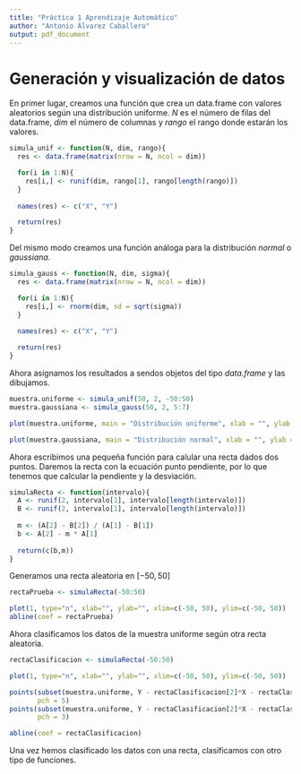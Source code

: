 ```yaml
---
title: "Práctica 1 Aprendizaje Automático"
author: "Antonio Álvarez Caballero"
output: pdf_document
---
```


# Generación y visualización de datos

En primer lugar, creamos una función que crea un data.frame con valores aleatorios según una distribución uniforme.
_N_ es el número de filas del data.frame, _dim_ el número de columnas y _rango_ el rango donde estarán los valores.

``` r
simula_unif <- function(N, dim, rango){
  res <- data.frame(matrix(nrow = N, ncol = dim))

  for(i in 1:N){
    res[i,] <- runif(dim, rango[1], rango[length(rango)])
  }
  
  names(res) <- c("X", "Y")

  return(res)
}
```

Del mismo modo creamos una función análoga para la distribución _normal_ o _gaussiana_.


``` r
simula_gauss <- function(N, dim, sigma){
  res <- data.frame(matrix(nrow = N, ncol = dim))

  for(i in 1:N){
    res[i,] <- rnorm(dim, sd = sqrt(sigma))
  }
  
  names(res) <- c("X", "Y")

  return(res)
}
```

Ahora asignamos los resultados a sendos objetos del tipo _data.frame_ y las dibujamos.

``` r
muestra.uniforme <- simula_unif(50, 2, -50:50)
muestra.gaussiana <- simula_gauss(50, 2, 5:7)
```

\newpage

``` r
plot(muestra.uniforme, main = "Distribución uniforme", xlab = "", ylab = "")
```


```r
plot(muestra.gaussiana, main = "Distribución normal", xlab = "", ylab = "")
```

\newpage
Ahora escribimos una pequeña función para calular una recta dados dos puntos. Daremos la recta con la ecuación punto pendiente, por lo que tenemos que calcular la pendiente y la desviación.

```r
simulaRecta <- function(intervalo){
  A <- runif(2, intervalo[1], intervalo[length(intervalo)])
  B <- runif(2, intervalo[1], intervalo[length(intervalo)])
  
  m <- (A[2] - B[2]) / (A[1] - B[1])
  b <- A[2] - m * A[1]
  
  return(c(b,m))
}


```

Generamos una recta aleatoria en $[-50,50]$

```r
rectaPrueba <- simulaRecta(-50:50)

plot(1, type="n", xlab="", ylab="", xlim=c(-50, 50), ylim=c(-50, 50))
abline(coef = rectaPrueba)
```

\newpage
Ahora clasificamos los datos de la muestra uniforme según otra recta aleatoria.

```r
rectaClasificacion <- simulaRecta(-50:50)

plot(1, type="n", xlab="", ylab="", xlim=c(-50, 50), ylim=c(-50, 50))

points(subset(muestra.uniforme, Y - rectaClasificacion[2]*X - rectaClasificacion[1] > 0 ), 
       pch = 5)
points(subset(muestra.uniforme, Y - rectaClasificacion[2]*X - rectaClasificacion[1] <= 0 ), 
       pch = 3)

abline(coef = rectaClasificacion)
```

Una vez hemos clasificado los datos con una recta, clasificamos con otro tipo de funciones.


